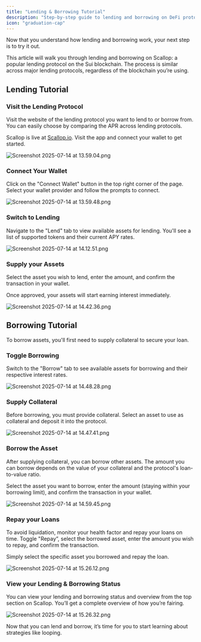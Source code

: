 ```yaml
---
title: "Lending & Borrowing Tutorial"
description: "Step-by-step guide to lending and borrowing on DeFi protocols with practical examples"
icon: "graduation-cap"
---
```


Now that you understand how lending and borrowing work, your next step is to try it out. 

This article will walk you through lending and borrowing on Scallop: a popular lending protocol on the Sui blockchain. The process is similar across major lending protocols, regardless of the blockchain you’re using.

## Lending Tutorial

### Visit the Lending Protocol

Visit the website of the lending protocol you want to lend to or borrow from. You can easily choose by comparing the APR across lending protocols.

Scallop is live at [Scallop.io](http://Scallop.io). Visit the app and connect your wallet to get started.

![Screenshot 2025-07-14 at 13.59.04.png](/images/Lending_Borrowing_Tutorial/Screenshot_2025-07-14_at_13.59.04.png)

### Connect Your Wallet

Click on the "Connect Wallet" button in the top right corner of the page. Select your wallet provider and follow the prompts to connect.

![Screenshot 2025-07-14 at 13.59.48.png](/images/Lending_Borrowing_Tutorial/Screenshot_2025-07-14_at_13.59.48.png)

### Switch to Lending

Navigate to the "Lend" tab to view available assets for lending. You'll see a list of supported tokens and their current APY rates.

![Screenshot 2025-07-14 at 14.12.51.png](/images/Lending_Borrowing_Tutorial/Screenshot_2025-07-14_at_14.12.51.png)

### Supply your Assets

Select the asset you wish to lend, enter the amount, and confirm the transaction in your wallet. 

Once approved, your assets will start earning interest immediately.

![Screenshot 2025-07-14 at 14.42.36.png](/images/Lending_Borrowing_Tutorial/Screenshot_2025-07-14_at_14.42.36.png)

## Borrowing Tutorial

To borrow assets, you'll first need to supply collateral to secure your loan.

### Toggle Borrowing

Switch to the "Borrow" tab to see available assets for borrowing and their respective interest rates.

![Screenshot 2025-07-14 at 14.48.28.png](/images/Lending_Borrowing_Tutorial/Screenshot_2025-07-14_at_14.48.28.png)

### Supply Collateral

Before borrowing, you must provide collateral. Select an asset to use as collateral and deposit it into the protocol.

![Screenshot 2025-07-14 at 14.47.41.png](/images/Lending_Borrowing_Tutorial/Screenshot_2025-07-14_at_14.47.41.png)

### Borrow the Asset

After supplying collateral, you can borrow other assets. The amount you can borrow depends on the value of your collateral and the protocol's loan-to-value ratio.

Select the asset you want to borrow, enter the amount (staying within your borrowing limit), and confirm the transaction in your wallet.

![Screenshot 2025-07-14 at 14.59.45.png](/images/Lending_Borrowing_Tutorial/Screenshot_2025-07-14_at_14.59.45.png)

### Repay your Loans

To avoid liquidation, monitor your health factor and repay your loans on time. Toggle "Repay”, select the borrowed asset, enter the amount you wish to repay, and confirm the transaction.

Simply select the specific asset you borrowed and repay the loan.

![Screenshot 2025-07-14 at 15.26.12.png](/images/Lending_Borrowing_Tutorial/Screenshot_2025-07-14_at_15.26.12.png)

### View your Lending & Borrowing Status

You can view your lending and borrowing status and overview from the top section on Scallop. You’ll get a complete overview of how you’re fairing.

![Screenshot 2025-07-14 at 15.26.32.png](/images/Lending_Borrowing_Tutorial/Screenshot_2025-07-14_at_15.26.32.png)

Now that you can lend and borrow, it’s time for you to start learning about strategies like looping.